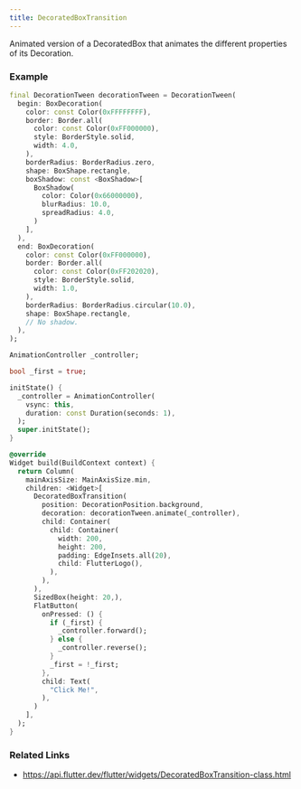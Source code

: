 ```yaml
---
title: DecoratedBoxTransition
---
```


Animated version of a DecoratedBox that animates the different properties of its Decoration.

### Example

```dart liveslice=DecoratedBoxTransition height=400px
final DecorationTween decorationTween = DecorationTween(
  begin: BoxDecoration(
    color: const Color(0xFFFFFFFF),
    border: Border.all(
      color: const Color(0xFF000000),
      style: BorderStyle.solid,
      width: 4.0,
    ),
    borderRadius: BorderRadius.zero,
    shape: BoxShape.rectangle,
    boxShadow: const <BoxShadow>[
      BoxShadow(
        color: Color(0x66000000),
        blurRadius: 10.0,
        spreadRadius: 4.0,
      )
    ],
  ),
  end: BoxDecoration(
    color: const Color(0xFF000000),
    border: Border.all(
      color: const Color(0xFF202020),
      style: BorderStyle.solid,
      width: 1.0,
    ),
    borderRadius: BorderRadius.circular(10.0),
    shape: BoxShape.rectangle,
    // No shadow.
  ),
);

AnimationController _controller;

bool _first = true;

initState() {
  _controller = AnimationController(
    vsync: this,
    duration: const Duration(seconds: 1),
  );
  super.initState();
}

@override
Widget build(BuildContext context) {
  return Column(
    mainAxisSize: MainAxisSize.min,
    children: <Widget>[
      DecoratedBoxTransition(
        position: DecorationPosition.background,
        decoration: decorationTween.animate(_controller),
        child: Container(
          child: Container(
            width: 200,
            height: 200,
            padding: EdgeInsets.all(20),
            child: FlutterLogo(),
          ),
        ),
      ),
      SizedBox(height: 20,),
      FlatButton(
        onPressed: () {
          if (_first) {
            _controller.forward();
          } else {
            _controller.reverse();
          }
          _first = !_first;
        },
        child: Text(
          "Click Me!",
        ),
      )
    ],
  );
}
```


### Related Links
- https://api.flutter.dev/flutter/widgets/DecoratedBoxTransition-class.html
